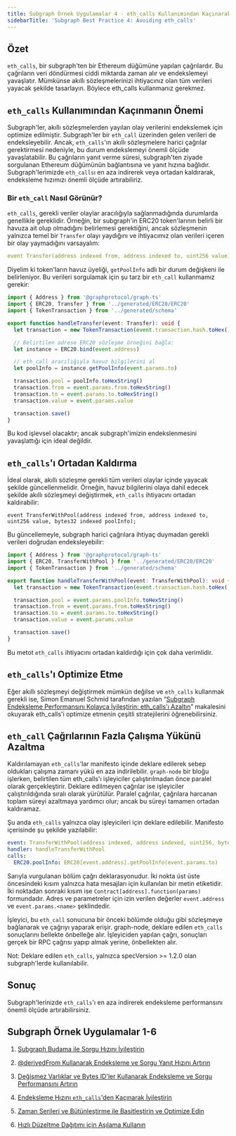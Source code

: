 ```yaml
---
title: Subgraph Örnek Uygulamalar 4 - eth_calls Kullanımından Kaçınarak Endeksleme Hızını Artırma
sidebarTitle: 'Subgraph Best Practice 4: Avoiding eth_calls'
---
```


## Özet

`eth_calls`, bir subgraph'ten bir Ethereum düğümüne yapılan çağrılardır. Bu çağrıların veri döndürmesi ciddi miktarda zaman alır ve endekslemeyi yavaşlatır. Mümkünse akıllı sözleşmelerinizi ihtiyacınız olan tüm verileri yayacak şekilde tasarlayın. Böylece eth_calls kullanmanız gerekmez.

## `eth_calls` Kullanımından Kaçınmanın Önemi

Subgraph'ler, akıllı sözleşmelerden yayılan olay verilerini endekslemek için optimize edilmiştir. Subgraph'ler bir `eth_call` üzerinden gelen verileri de endeksleyebilir. Ancak, `eth_calls`'ın akıllı sözleşmelere harici çağrılar gerektirmesi nedeniyle, bu durum endekslemeyi önemli ölçüde yavaşlatabilir. Bu çağrıların yanıt verme süresi, subgraph'ten ziyade sorgulanan Ethereum düğümünün bağlantısına ve yanıt hızına bağlıdır. Subgraph'lerimizde `eth_calls`ı en aza indirerek veya ortadan kaldırarak, endeksleme hızımızı önemli ölçüde artırabiliriz.

### Bir `eth_call` Nasıl Görünür?

`eth_calls`, gerekli veriler olaylar aracılığıyla sağlanmadığında durumlarda genellikle gereklidir. Örneğin, bir subgraph'in ERC20 token'larının belirli bir havuza ait olup olmadığını belirlemesi gerektiğini, ancak sözleşmenin yalnızca temel bir `Transfer` olayı yaydığını ve ihtiyacımız olan verileri içeren bir olay yaymadığını varsayalım:

```yaml
event Transfer(address indexed from, address indexed to, uint256 value);
```

Diyelim ki token'ların havuz üyeliği, `getPoolInfo` adlı bir durum değişkeni ile belirleniyor. Bu verileri sorgulamak için şu tarz bir `eth_call` kullanmamız gerekir:

```typescript
import { Address } from '@graphprotocol/graph-ts'
import { ERC20, Transfer } from '../generated/ERC20/ERC20'
import { TokenTransaction } from '../generated/schema'

export function handleTransfer(event: Transfer): void {
  let transaction = new TokenTransaction(event.transaction.hash.toHex())

  // Belirtilen adrese ERC20 sözleşme örneğini bağla:
  let instance = ERC20.bind(event.address)

  // eth_call aracılığıyla havuz bilgilerini al
  let poolInfo = instance.getPoolInfo(event.params.to)

  transaction.pool = poolInfo.toHexString()
  transaction.from = event.params.from.toHexString()
  transaction.to = event.params.to.toHexString()
  transaction.value = event.params.value

  transaction.save()
}
```

Bu kod işlevsel olacaktır; ancak subgraph'imizin endekslenmesini yavaşlattığı için ideal değildir.

## `eth_calls`'ı Ortadan Kaldırma

İdeal olarak, akıllı sözleşme gerekli tüm verileri olaylar içinde yayacak şekilde güncellenmelidir. Örneğin, havuz bilgilerini olaya dahil edecek şekilde akıllı sözleşmeyi değiştirmek, `eth_calls` ihtiyacını ortadan kaldırabilir:

```
event TransferWithPool(address indexed from, address indexed to, uint256 value, bytes32 indexed poolInfo);
```

Bu güncellemeyle, subgraph harici çağrılara ihtiyaç duymadan gerekli verileri doğrudan endeksleyebilir:

```typescript
import { Address } from '@graphprotocol/graph-ts'
import { ERC20, TransferWithPool } from '../generated/ERC20/ERC20'
import { TokenTransaction } from '../generated/schema'

export function handleTransferWithPool(event: TransferWithPool): void {
  let transaction = new TokenTransaction(event.transaction.hash.toHex())

  transaction.pool = event.params.poolInfo.toHexString()
  transaction.from = event.params.from.toHexString()
  transaction.to = event.params.to.toHexString()
  transaction.value = event.params.value

  transaction.save()
}
```

Bu metot `eth_calls` ihtiyacını ortadan kaldırdığı için çok daha verimlidir.

## `eth_calls`'ı Optimize Etme

Eğer akıllı sözleşmeyi değiştirmek mümkün değilse ve `eth_calls` kullanmak gerekli ise, Simon Emanuel Schmid tarafından yazılan “[Subgraph Endeksleme Performansını Kolayca İyileştirin: eth_calls'ı Azaltın](https://thegraph.com/blog/improve-subgraph-performance-reduce-eth-calls/)” makalesini okuyarak eth_calls'i optimize etmenin çeşitli stratejilerini öğrenebilirsiniz.

## `eth_call` Çağrılarının Fazla Çalışma Yükünü Azaltma

Kaldırılamayan `eth_calls`'lar manifesto içinde deklare edilerek sebep oldukları çalışma zamanı yükü en aza indirilebilir. `graph-node` bir bloğu işlerken, belirtilen tüm eth_calls'ı işleyiciler çalıştırılmadan önce paralel olarak gerçekleştirir. Deklare edilmeyen çağrılar ise işleyiciler çalıştırıldığında sıralı olarak yürütülür. Paralel çağrılar, çağrılara harcanan toplam süreyi azaltmaya yardımcı olur; ancak bu süreyi tamamen ortadan kaldıramaz.

Şu anda `eth_calls` yalnızca olay işleyicileri için deklare edilebilir. Manifesto içerisinde şu şekilde yazılabilir:

```yaml
event: TransferWithPool(address indexed, address indexed, uint256, bytes32 indexed)
handler: handleTransferWithPool
calls:
  ERC20.poolInfo: ERC20[event.address].getPoolInfo(event.params.to)
```

Sarıyla vurgulanan bölüm çağrı deklarasyonudur. İki nokta üst üste öncesindeki kısım yalnızca hata mesajları için kullanılan bir metin etiketidir. İki noktadan sonraki kısım ise `Contract[address].function(params)` formundadır. Adres ve parametreler için izin verilen değerler `event.address` ve `event.params.<name>` şeklindedir.

İşleyici, bu `eth_call` sonucuna bir önceki bölümde olduğu gibi sözleşmeye bağlanarak ve çağrıyı yaparak erişir. graph-node, deklare edilen `eth_calls` sonuçlarını bellekte önbelleğe alır. İşleyiciden yapılan çağrı, sonuçları gerçek bir RPC çağrısı yapıp almak yerine, önbellekten alır.

Not: Deklare edilen `eth_calls`, yalnızca specVersion >= 1.2.0 olan subgraph'lerde kullanılabilir.

## Sonuç

Subgraph'lerinizde `eth_calls`'ı en aza indirerek endeksleme performansını önemli ölçüde artırabilirsiniz.

## Subgraph Örnek Uygulamalar 1-6

1. [Subgraph Budama ile Sorgu Hızını İyileştirin](/subgraphs/best-practices/pruning/)

2. [@derivedFrom Kullanarak Endeksleme ve Sorgu Yanıt Hızını Artırın](/subgraphs/best-practices/derivedfrom/)

3. [Değişmez Varlıklar ve Bytes ID'ler Kullanarak Endeksleme ve Sorgu Performansını Artırın](/subgraphs/best-practices/immutable-entities-bytes-as-ids/)

4. [Endeksleme Hızını `eth_calls`'den Kaçınarak İyileştirin](/subgraphs/best-practices/avoid-eth-calls/)

5. [Zaman Serileri ve Bütünleştirme ile Basitleştirin ve Optimize Edin](/subgraphs/best-practices/timeseries/)

6. [Hızlı Düzeltme Dağıtımı için Aşılama Kullanın](/subgraphs/best-practices/grafting-hotfix/)
